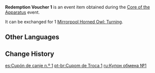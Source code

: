 {{Item Infobox
|id           = 101867
|image        = Item Redemption Voucher 1.png
|type         = Event Items
|group        = Redemption Vouchers
|description  = Used to redeem [[Mirrorpool Horned Owl: Turning]]
|source1      = [[Core of the Apparatus]] Event
|event        = Core of the Apparatus
}}
'''Redemption Voucher 1''' is an event item obtained during the [[Core of the Apparatus]] event.

It can be exchanged for 1 [[Mirrorpool Horned Owl: Turning]].

==Other Languages==
{{Other Languages
|default_hidden = 1
|en      = Redemption Voucher 1
|zhs     = 兑换券1号
|zhs_rm  = Duìhuàn-quàn Yī Hào
|zht     = 兌換券1號
|zht_rm  = Duìhuàn-quàn Yī Hào
|ja      = 引換券1
|ja_rm   = Hikikaeken Ichi
|ko      = 교환 쿠폰 1호
|ko_rm   = Gyohwan Kupon Ilho
|es      = Cupón de canje n.º 1
|fr      = Coupon d'échange 1
|ru      = Купон обмена №1
|th      = คูปองแลกรับหมายเลข 1
|th_rm   = 
|vi      = Phiếu Quà Tặng 1
|de      = Gutschein Nr.1
|id      = Kupon Penukaran 1
|pt      = Cupom de Troca 1
|tr      = Etkinleştirme Kuponu 1
|it      = Voucher di scambio 1
}}

==Change History==
{{Change History|2.7}}

[[es:Cupón de canje n.º 1]]
[[pt-br:Cupom de Troca 1]]
[[ru:Купон обмена №1]]